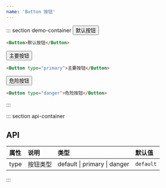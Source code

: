 ```yaml
---
name: 'Button 按钮'
---
```



::: section demo-container
<Button>默认按钮</Button>

```html
<Button>默认按钮</Button>
```

<Button type="primary">主要按钮</Button>

```html
<Button type="primary">主要按钮</Button>
```

<Button type="danger">危险按钮</Button>

```html
<Button type="danger">危险按钮</Button>
```
:::

::: section api-container
## API

| 属性 | 说明 | 类型 | 默认值 |
| :-----| :---- | :---- | :---- |
| type | 按钮类型 | default \| primary \| danger | `default` |
:::